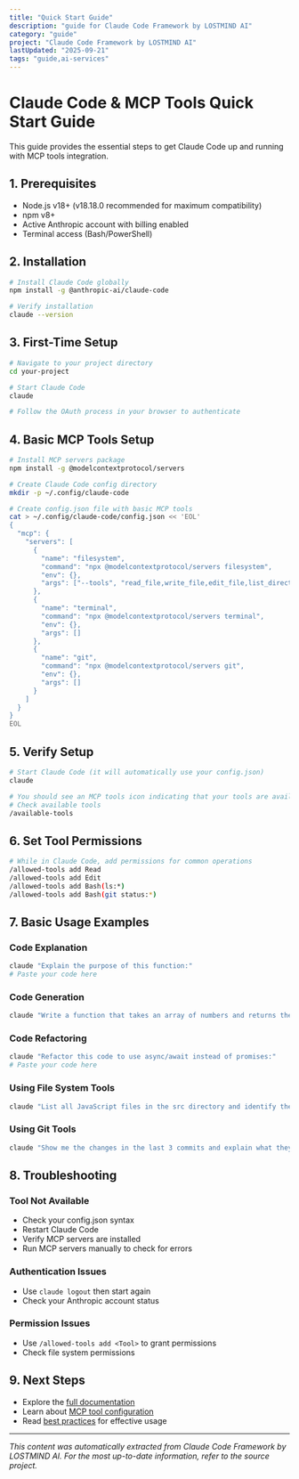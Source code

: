 ```yaml
---
title: "Quick Start Guide"
description: "guide for Claude Code Framework by LOSTMIND AI"
category: "guide"
project: "Claude Code Framework by LOSTMIND AI"
lastUpdated: "2025-09-21"
tags: "guide,ai-services"
---
```


# Claude Code & MCP Tools Quick Start Guide

This guide provides the essential steps to get Claude Code up and running with MCP tools integration.

## 1. Prerequisites

- Node.js v18+ (v18.18.0 recommended for maximum compatibility)
- npm v8+
- Active Anthropic account with billing enabled
- Terminal access (Bash/PowerShell)

## 2. Installation

```bash
# Install Claude Code globally
npm install -g @anthropic-ai/claude-code

# Verify installation
claude --version
```

## 3. First-Time Setup

```bash
# Navigate to your project directory
cd your-project

# Start Claude Code
claude

# Follow the OAuth process in your browser to authenticate
```

## 4. Basic MCP Tools Setup

```bash
# Install MCP servers package
npm install -g @modelcontextprotocol/servers

# Create Claude Code config directory
mkdir -p ~/.config/claude-code

# Create config.json file with basic MCP tools
cat > ~/.config/claude-code/config.json << 'EOL'
{
  "mcp": {
    "servers": [
      {
        "name": "filesystem",
        "command": "npx @modelcontextprotocol/servers filesystem",
        "env": {},
        "args": ["--tools", "read_file,write_file,edit_file,list_directory,create_directory,search_files,get_file_info"]
      },
      {
        "name": "terminal",
        "command": "npx @modelcontextprotocol/servers terminal",
        "env": {},
        "args": []
      },
      {
        "name": "git",
        "command": "npx @modelcontextprotocol/servers git",
        "env": {},
        "args": []
      }
    ]
  }
}
EOL
```

## 5. Verify Setup

```bash
# Start Claude Code (it will automatically use your config.json)
claude

# You should see an MCP tools icon indicating that your tools are available
# Check available tools
/available-tools
```

## 6. Set Tool Permissions

```bash
# While in Claude Code, add permissions for common operations
/allowed-tools add Read
/allowed-tools add Edit
/allowed-tools add Bash(ls:*)
/allowed-tools add Bash(git status:*)
```

## 7. Basic Usage Examples

### Code Explanation
```bash
claude "Explain the purpose of this function:"
# Paste your code here
```

### Code Generation
```bash
claude "Write a function that takes an array of numbers and returns the sum of all even numbers"
```

### Code Refactoring
```bash
claude "Refactor this code to use async/await instead of promises:"
# Paste your code here
```

### Using File System Tools
```bash
claude "List all JavaScript files in the src directory and identify the largest one"
```

### Using Git Tools
```bash
claude "Show me the changes in the last 3 commits and explain what they do"
```

## 8. Troubleshooting

### Tool Not Available
- Check your config.json syntax
- Restart Claude Code
- Verify MCP servers are installed
- Run MCP servers manually to check for errors

### Authentication Issues
- Use `claude logout` then start again
- Check your Anthropic account status

### Permission Issues
- Use `/allowed-tools add <Tool>` to grant permissions
- Check file system permissions

## 9. Next Steps

- Explore the [full documentation](../1_Installation_Setup/installation_guide.md)
- Learn about [MCP tool configuration](../2_MCP_Tools_Configuration/mcp_tools_configuration.md)
- Read [best practices](../4_Best_Practices/best_practices.md) for effective usage


---
*This content was automatically extracted from Claude Code Framework by LOSTMIND AI. For the most up-to-date information, refer to the source project.*
